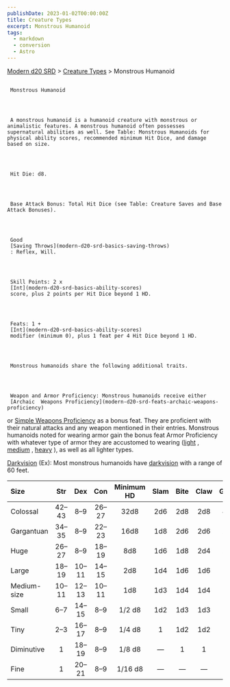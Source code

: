 ```yaml
---
publishDate: 2023-01-02T00:00:00Z
title: Creature Types
excerpt: Monstrous Humanoid
tags:
  - markdown
  - conversion
  - Astro
---
```


[Modern d20 SRD](/#modernD20) > [Creature Types](modern-d20-srd-creature-types-index) > Monstrous Humanoid

##

     Monstrous Humanoid




     A monstrous humanoid is a humanoid creature with monstrous or animalistic features. A monstrous humanoid often possesses supernatural abilities as well. See Table: Monstrous Humanoids for physical ability scores, recommended minimum Hit Dice, and damage based on size.




     Hit Die: d8.




     Base Attack Bonus: Total Hit Dice (see Table: Creature Saves and Base Attack Bonuses).




     Good
     [Saving Throws](modern-d20-srd-basics-saving-throws)
     : Reflex, Will.




     Skill Points: 2 x
     [Int](modern-d20-srd-basics-ability-scores)
     score, plus 2 points per Hit Dice beyond 1 HD.




     Feats: 1 +
     [Int](modern-d20-srd-basics-ability-scores)
     modifier (minimum 0), plus 1 feat per 4 Hit Dice beyond 1 HD.




     Monstrous humanoids share the following additional traits.




     Weapon and Armor Proficiency: Monstrous humanoids receive either
     [Archaic  Weapons Proficiency](modern-d20-srd-feats-archaic-weapons-proficiency)
or
[Simple Weapons Proficiency](modern-d20-srd-feats-simple-weapons-proficiency)
as a bonus feat. They are proficient with their natural attacks and any weapon mentioned in their entries. Monstrous humanoids noted for wearing armor gain the bonus feat Armor Proficiency with whatever type of armor they are accustomed to wearing ([light](modern-d20-srd-equipment-armor-light)
,
[medium](modern-d20-srd-equipment-armor-medium)
,
[heavy](modern-d20-srd-equipment-armor-heavy)
), as well as all lighter types.

[Darkvision](modern-d20-srd-special-abilities-darkvision)
(Ex): Most monstrous humanoids have
[darkvision](modern-d20-srd-special-abilities-darkvision)
with a range of 60 feet.

| Size        | Str  | Dex  | Con  | Minimum HD | Slam | Bite | Claw | Gore |
| :---------- | :--: | :--: | :--: | :--------: | :--: | :--: | :--: | ---: |
| Colossal    | 42–43 |  8–9  | 26–27 |    32d8    | 2d6  | 2d8  | 2d8  |  4d6 |
| Gargantuan  | 34–35 |  8–9  | 22–23 |    16d8    | 1d8  | 2d6  | 2d6  |  2d8 |
| Huge        | 26–27 |  8–9  | 18–19 |    8d8     | 1d6  | 1d8  | 2d4  |  2d6 |
| Large       | 18–19 | 10–11 | 14–15 |    2d8     | 1d4  | 1d6  | 1d6  |  1d8 |
| Medium-size | 10–11 | 12–13 | 10–11 |    1d8     | 1d3  | 1d4  | 1d4  |  1d6 |
| Small       |  6–7  | 14–15 |  8–9  |   1/2 d8   | 1d2  | 1d3  | 1d3  |  1d4 |
| Tiny        |  2–3  | 16–17 |  8–9  |   1/4 d8   |  1   | 1d2  | 1d2  |  1d3 |
| Diminutive  |  1   | 18–19 |  8–9  |   1/8 d8   |   —   |  1   |  1   |  1d2 |
| Fine        |  1   | 20–21 |  8–9  |  1/16 d8   |   —   |   —   |   —   |    1 |
